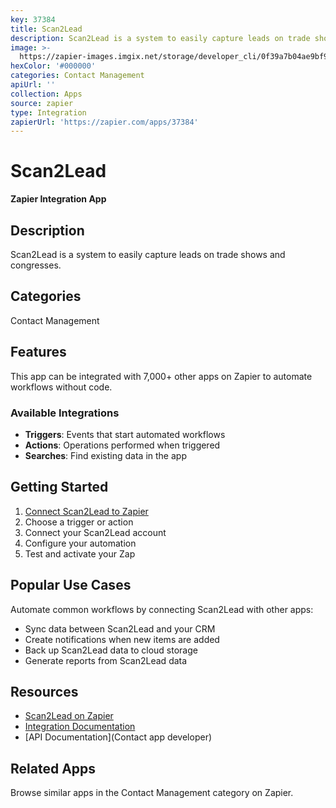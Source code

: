 ```yaml
---
key: 37384
title: Scan2Lead
description: Scan2Lead is a system to easily capture leads on trade shows and congresses.
image: >-
  https://zapier-images.imgix.net/storage/developer_cli/0f39a7b04ae9bf95b4d7939cae550b32.png?auto=format%2Ccompress&ixlib=python-3.0.0&q=50
hexColor: '#000000'
categories: Contact Management
apiUrl: ''
collection: Apps
source: zapier
type: Integration
zapierUrl: 'https://zapier.com/apps/37384'
---
```

# Scan2Lead

**Zapier Integration App**

## Description

Scan2Lead is a system to easily capture leads on trade shows and congresses.

## Categories

Contact Management

## Features

This app can be integrated with 7,000+ other apps on Zapier to automate workflows without code.

### Available Integrations

- **Triggers**: Events that start automated workflows
- **Actions**: Operations performed when triggered
- **Searches**: Find existing data in the app

## Getting Started

1. [Connect Scan2Lead to Zapier](https://zapier.com/apps/37384)
2. Choose a trigger or action
3. Connect your Scan2Lead account
4. Configure your automation
5. Test and activate your Zap

## Popular Use Cases

Automate common workflows by connecting Scan2Lead with other apps:

- Sync data between Scan2Lead and your CRM
- Create notifications when new items are added
- Back up Scan2Lead data to cloud storage
- Generate reports from Scan2Lead data

## Resources

- [Scan2Lead on Zapier](https://zapier.com/apps/37384)
- [Integration Documentation](https://zapier.com/apps/37384/integrations)
- [API Documentation](Contact app developer)

## Related Apps

Browse similar apps in the Contact Management category on Zapier.
